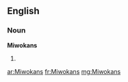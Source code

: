 ==English==

===Noun===
'''Miwokans'''

# {{plural of|[[Miwokan]]}}

[[ar:Miwokans]]
[[fr:Miwokans]]
[[mg:Miwokans]]